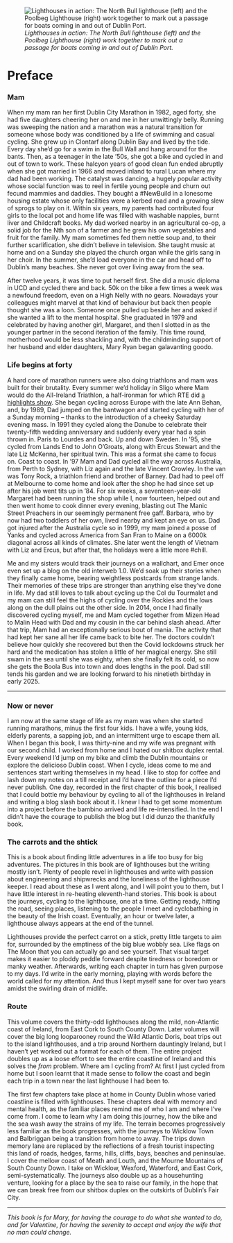 ![*Lighthouses in action: The North Bull lighthouse (left) and the Poolbeg Lighthouse (right) work together to mark out a passage for boats coming in and out of Dublin Port.*](images/north_south_bull_in_action_compressed.jpeg)

# Preface {.unnumbered}

### Mam

When my mam ran her first Dublin City Marathon in 1982, aged forty, she had five daughters cheering her on and me in her unwittingly belly. Running was sweeping the nation and a marathon was a natural transition for someone whose body was conditioned by a life of swimming and casual cycling. She grew up in Clontarf along Dublin Bay and lived by the tide. Every day she'd go for a swim in the Bull Wall and hang around for the bants. Then, as a teenager in the late '50s, she got a bike and cycled in and out of town to work. These halcyon years of good clean fun ended abruptly when she got married in 1966 and moved inland to rural Lucan where my dad had been working. The catalyst was dancing, a hugely popular activity whose social function was to reel in fertile young people and churn out fecund mammies and daddies. They bought a #NewBuild in a lonesome housing estate whose only facilities were a kerbed road and a growing slew of sprogs to play on it. Within six years, my parents had contributed four girls to the local pot and home life was filled with washable nappies, burnt liver and Childcraft books. My dad worked nearby in an agricultural co-op, a solid job for the Nth son of a farmer and he grew his own vegetables and fruit for the family. My mam sometimes fed them nettle soup and, to their further scarlification, she didn't believe in television. She taught music at home and on a Sunday she played the church organ while the girls sang in her choir. In the summer, she'd load everyone in the car and head off to Dublin's many beaches. She never got over living away from the sea.

After twelve years, it was time to put herself first. She did a music diploma in UCD and cycled there and back. 50k on the bike a few times a week was a newfound freedom, even on a High Nelly with no gears. Nowadays your colleagues might marvel at that kind of behaviour but back then people thought she was a loon. Someone once pulled up beside her and asked if she wanted a lift to the mental hospital. She graduated in 1979 and celebrated by having another girl, Margaret, and then I slotted in as the younger partner in the second iteration of the family. This time round, motherhood would be less shackling and, with the childminding support of her husband and elder daughters, Mary Ryan began galavanting goodo.

### **Life begins at forty**

A hard core of marathon runners were also doing triathlons and mam was built for their brutality. Every summer we'd holiday in Sligo where Mam would do the All-Ireland Triathlon, a half-ironman for which RTE did [a highlights show](https://youtu.be/xywtVkcq4og?si=svY6WhBWSJEe3lSp&t=1979). She began cycling across Europe with the late Ann Behan, and, by 1989, Dad jumped on the bantwagon and started cycling with her of a Sunday morning – thanks to the introduction of a cheeky Saturday evening mass. In 1991 they cycled along the Danube to celebrate their twenty-fifth wedding anniversary and suddenly every year had a spin thrown in. Paris to Lourdes and back. Up and down Sweden. In '95, she cycled from Lands End to John O'Groats, along with Ercus Stewart and the late Liz McKenna, her spiritual twin. This was a format she came to focus on. Coast to coast. In '97 Mam and Dad cycled all the way across Australia, from Perth to Sydney, with Liz again and the late Vincent Crowley. In the van was Tony Rock, a triathlon friend and brother of Barney. Dad had to peel off at Melbourne to come home and look after the shop he had since set up after his job went tits up in '84. For six weeks, a seventeen-year-old Margaret had been running the shop while I, now fourteen, helped out and then went home to cook dinner every evening, blasting out The Manic Street Preachers in our seemingly permanent free gaff. Barbara, who by now had two toddlers of her own, lived nearby and kept an eye on us. Dad got injured after the Australia cycle so in 1999, my mam joined a posse of Yanks and cycled across America from San Fran to Maine on a 6000k diagonal across all kinds of climates. She later went the length of Vietnam with Liz and Ercus, but after that, the holidays were a little more #chill.

Me and my sisters would track their journeys on a wallchart, and Emer once even set up a blog on the old interweb 1.0. We'd soak up their stories when they finally came home, bearing weightless postcards from strange lands. Their memories of these trips are stronger than anything else they've done in life. My dad still loves to talk about cycling up the Col du Tourmalet and my mam can still feel the highs of cycling over the Rockies and the lows along on the dull plains out the other side. In 2014, once I had finally discovered cycling myself, me and Mam cycled together from Mizen Head to Malin Head with Dad and my cousin in the car behind slash ahead. After that trip, Mam had an exceptionally serious bout of mania. The activity that had kept her sane all her life came back to bite her. The doctors couldn't believe how quickly she recovered but then the Covid lockdowns struck her hard and the medication has stolen a little of her magical energy. She still swam in the sea until she was eighty, when she finally felt its cold, so now she gets the Boola Bus into town and does lengths in the pool. Dad still tends his garden and we are looking forward to his ninetieth birthday in early 2025.

------------------------------------------------------------------------

### Now or never

I am now at the same stage of life as my mam was when she started running marathons, minus the first four kids. I have a wife, young kids, elderly parents, a sapping job, and an intermittent urge to escape them all. When I began this book, I was thirty-nine and my wife was pregnant with our second child. I worked from home and I hated our shitbox duplex rental. Every weekend I'd jump on my bike and climb the Dublin mountains or explore the delicioso Dublin coast. When I cycle, ideas come to me and sentences start writing themselves in my head. I like to stop for coffee and lash down my notes on a till receipt and I'd have the outline for a piece I'd never publish. One day, recorded in the first chapter of this book, I realised that I could bottle my behaviour by cycling to all of the lighthouses in Ireland and writing a blog slash book about it. I knew I had to get some momentum into a project before the bambino arrived and life re-intensified. In the end I didn't have the courage to publish the blog but I did dunzo the thankfully book.

### The carrots and the shtick

This is a book about finding little adventures in a life too busy for big adventures. The pictures in this book are of lighthouses but the writing mostly isn't. Plenty of people revel in lighthouses and write with passion about engineering and shipwrecks and the loneliness of the lighthouse keeper. I read about these as I went along, and I will point you to them, but I have little interest in re-heating eleventh-hand stories. This book is about the journeys, cycling *to* the lighthouse, one at a time. Getting ready, hitting the road, seeing places, listening to the people I meet and cyclobathing in the beauty of the Irish coast. Eventually, an hour or twelve later, a lighthouse always appears at the end of the tunnel.

Lighthouses provide the perfect carrot on a stick, pretty little targets to aim for, surrounded by the emptiness of the big blue wobbly sea. Like flags on The Moon that you can actually go and see yourself. That visual target makes it easier to ploddy peddle forward despite tiredness or boredom or manky weather. Afterwards, writing each chapter in turn has given purpose to my days. I'd write in the early morning, playing with words before the world called for my attention. And thus I kept myself sane for over two years amidst the swirling drain of midlife.

### Route

This volume covers the thirty-odd lighthouses along the mild, non-Atlantic coast of Ireland, from East Cork to South County Down. Later volumes will cover the big long looparooney round the Wild Atlantic Doris, boat trips out to the island lighthouses, and a trip around Northern dauntingly Ireland, but I haven't yet worked out a format for each of them. The entire project doubles up as a loose effort to see the entire coastline of Ireland and this solves the *from* problem. Where am I cycling from? At first I just cycled from home but I soon learnt that it made sense to follow the coast and begin each trip in a town near the last lighthouse I had been to.

The first few chapters take place at home in County Dublin whose varied coastline is filled with lighthouses. These chapters deal with memory and mental health, as the familiar places remind me of who I am and where I've come from. I come to learn why I am doing this journey, how the bike and the sea wash away the strains of my life. The terrain becomes progressively less familiar as the book progresses, with the journeys to Wicklow Town and Balbriggan being a transition from home to away. The trips down memory lane are replaced by the reflections of a fresh tourist inspecting this land of roads, hedges, farms, hills, cliffs, bays, beaches and peninsulae. I cover the mellow coast of Meath and Louth, and the Mourne Mountains of South County Down. I take on Wicklow, Wexford, Waterford, and East Cork, semi-systematically. The journeys also double up as a househunting venture, looking for a place by the sea to raise our family, in the hope that we can break free from our shitbox duplex on the outskirts of Dublin's Fair City.

------------------------------------------------------------------------

*This book is for Mary, for having the courage to do what she wanted to do, and for Valentine, for having the serenity to accept and enjoy the wife that no man could change.*
